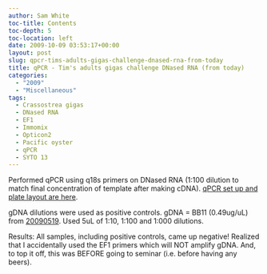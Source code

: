 ```yaml
---
author: Sam White
toc-title: Contents
toc-depth: 5
toc-location: left
date: 2009-10-09 03:53:17+00:00
layout: post
slug: qpcr-tims-adults-gigas-challenge-dnased-rna-from-today
title: qPCR - Tim's adults gigas challenge DNased RNA (from today)
categories:
  - "2009"
  - "Miscellaneous"
tags:
  - Crassostrea gigas
  - DNased RNA
  - EF1
  - Immomix
  - Opticon2
  - Pacific oyster
  - qPCR
  - SYTO 13
---
```


Performed qPCR using q18s primers on DNased RNA (1:100 dilution to match final concentration of template after making cDNA). [qPCR set up and plate layout are here](https://eagle.fish.washington.edu/Arabidopsis/Notebook%20Workup%20Files/20091008-01.jpg).

gDNA dilutions were used as positive controls. gDNA = BB11 (0.49ug/uL) from [20090519](/Sam%27s+Working+Notebook+Jan-May+2009#sjw20090519). Used 5uL of 1:10, 1:100 and 1:000 dilutions.

Results: All samples, including positive controls, came up negative! Realized that I accidentally used the EF1 primers which will NOT amplify gDNA. And, to top it off, this was BEFORE going to seminar (i.e. before having any beers).
